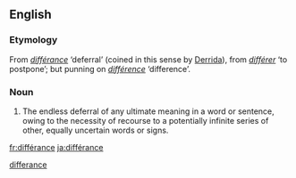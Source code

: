 ==English==
{{wikipedia}}

===Etymology===
From {{etyl|fr|en}} ''[[#French|différance]]'' ‘deferral’ (coined in this sense by [[w:Jacques Derrida|Derrida]]), from ''[[différer]]'' ‘to postpone’; but punning on ''[[différence]]'' ‘difference’.

===Noun===
{{en-noun|-}}

# {{context|literary theory|linguistics}} The endless deferral of any ultimate meaning in a word or sentence, owing to the necessity of recourse to a potentially infinite series of other, equally uncertain words or signs.

[[Category:English terms spelled with É|differance]]

[[fr:différance]]
[[ja:différance]]